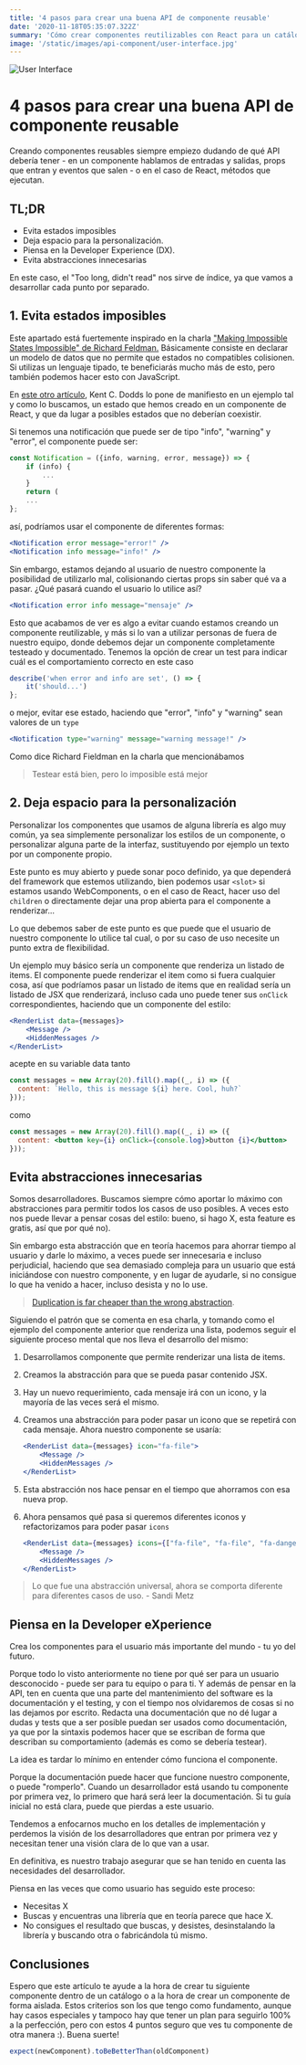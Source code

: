 ```yaml
---
title: '4 pasos para crear una buena API de componente reusable'
date: '2020-11-18T05:35:07.322Z'
summary: 'Cómo crear componentes reutilizables con React para un catálogo de componentes'
image: '/static/images/api-component/user-interface.jpg'
---
```


![User Interface](/static/images/api-component/user-interface.jpg)

# 4 pasos para crear una buena API de componente reusable

Creando componentes reusables siempre empiezo dudando de qué API debería tener - en un componente hablamos de entradas y salidas, props que entran y eventos que salen - o en el caso de React, métodos que ejecutan.

## TL;DR

- Evita estados imposibles
- Deja espacio para la personalización.
- Piensa en la Developer Experience (DX).
- Evita abstracciones innecesarias

En este caso, el "Too long, didn't read" nos sirve de índice, ya que vamos a desarrollar cada punto por separado.


## 1. Evita estados imposibles

Este apartado está fuertemente inspirado en la charla ["Making Impossible States Impossible" de Richard Feldman.](https://www.youtube.com/watch?v=IcgmSRJHu_8) Básicamente consiste en declarar un modelo de datos que no permite que estados no compatibles colisionen. Si utilizas un lenguaje tipado, te beneficiarás mucho más de esto, pero también podemos hacer esto con JavaScript. 

En [este otro artículo](https://kentcdodds.com/blog/make-impossible-states-impossible), Kent C. Dodds lo pone de manifiesto en un ejemplo tal y como lo buscamos, un estado que hemos creado en un componente de React, y que da lugar a posibles estados que no deberían coexistir. 

Si tenemos una notificación que puede ser de tipo "info", "warning" y "error", el componente puede ser:

```jsx
const Notification = ({info, warning, error, message}) => {
	if (info) {
		...
	}
	return (
	...
};
```

así, podríamos usar el componente de diferentes formas:

```jsx
<Notification error message="error!" />
<Notification info message="info!" />
```

Sin embargo, estamos dejando al usuario de nuestro componente la posibilidad de utilizarlo mal, colisionando ciertas props sin saber qué va a pasar. ¿Qué pasará cuando el usuario lo utilice así?

```jsx
<Notification error info message="mensaje" />
```

Esto que acabamos de ver es algo a evitar cuando estamos creando un componente reutilizable, y más si lo van a utilizar personas de fuera de nuestro equipo, donde debemos dejar un componente completamente testeado y documentado. Tenemos la opción de crear un test para indicar cuál es el comportamiento correcto en este caso

```jsx
describe('when error and info are set', () => {
	it('should...')
};
```

o mejor, evitar ese estado, haciendo que "error", "info" y "warning" sean valores de un `type`

```jsx
<Notification type="warning" message="warning message!" />
```

Como dice Richard Fieldman en la charla que mencionábamos

> Testear está bien, pero lo imposible está mejor

## 2. Deja espacio para la personalización

Personalizar los componentes que usamos de alguna librería es algo muy común, ya sea simplemente personalizar los estilos de un componente, o personalizar alguna parte de la interfaz, sustituyendo por ejemplo un texto por un componente propio. 

Este punto es muy abierto y puede sonar poco definido, ya que dependerá del framework que estemos utilizando, bien podemos usar `<slot>` si estamos usando WebComponents, o en el caso de React, hacer uso del `children` o directamente dejar una prop abierta para el componente a renderizar...

Lo que debemos saber de este punto es que puede que el usuario de nuestro componente lo utilice tal cual, o por su caso de uso necesite un punto extra de flexibilidad.

Un ejemplo muy básico sería un componente que renderiza un listado de items. El componente puede renderizar el item como si fuera cualquier cosa, así que podríamos pasar un listado de items que en realidad sería un listado de JSX que renderizará, incluso cada uno puede tener sus `onClick` correspondientes, haciendo que un componente del estilo:

```jsx
<RenderList data={messages}>
	<Message />
	<HiddenMessages />
</RenderList>
```

acepte en su variable data tanto

```jsx
const messages = new Array(20).fill().map((_, i) => ({
  content: `Hello, this is message ${i} here. Cool, huh?`
}));
```

como

```jsx
const messages = new Array(20).fill().map((_, i) => ({
  content: <button key={i} onClick={console.log}>button {i}</button>
}));
```

## Evita abstracciones innecesarias

Somos desarrolladores. Buscamos siempre cómo aportar lo máximo con abstracciones para permitir todos los casos de uso posibles. A veces esto nos puede llevar a pensar cosas del estilo: bueno, si hago X, esta feature es gratis, así que por qué no).

Sin embargo esta abstracción que en teoría hacemos para ahorrar tiempo al usuario y darle lo máximo, a veces puede ser innecesaria e incluso perjudicial, haciendo que sea demasiado compleja para un usuario que está iniciándose con nuestro componente, y en lugar de ayudarle, si no consigue lo que ha venido a hacer, incluso desista y no lo use.

> [Duplication is far cheaper than the wrong abstraction](https://sandimetz.com/blog/2016/1/20/the-wrong-abstraction).

Siguiendo el patrón que se comenta en esa charla, y tomando como el ejemplo del componente anterior que renderiza una lista, podemos seguir el siguiente proceso mental que nos lleva el desarrollo del mismo:

1. Desarrollamos componente que permite renderizar una lista de items.
2. Creamos la abstracción para que se pueda pasar contenido JSX.
3. Hay un nuevo requerimiento, cada mensaje irá con un icono, y la mayoría de las veces será el mismo.
4. Creamos una abstracción para poder pasar un icono que se repetirá con cada mensaje. Ahora nuestro componente se usaría:

    ```jsx
    <RenderList data={messages} icon="fa-file">
    	<Message />
    	<HiddenMessages />
    </RenderList>
    ```

5. Esta abstracción nos hace pensar en el tiempo que ahorramos con esa nueva prop.
6. Ahora pensamos qué pasa si queremos diferentes iconos y refactorizamos para poder pasar `icons`

    ```jsx
    <RenderList data={messages} icons={["fa-file", "fa-file", "fa-danger"]}>
    	<Message />
    	<HiddenMessages />
    </RenderList>
    ```

> Lo que fue una abstracción universal, ahora se comporta diferente para diferentes casos de uso. - Sandi Metz

## Piensa en la Developer eXperience

Crea los componentes para el usuario más importante del mundo - tu yo del futuro.

Porque todo lo visto anteriormente no tiene por qué ser para un usuario desconocido - puede ser para tu equipo o para ti. Y además de pensar en la API, ten en cuenta que una parte del mantenimiento del software es la documentación y el testing, y con el tiempo nos olvidaremos de cosas si no las dejamos por escrito. Redacta una documentación que no dé lugar a dudas y tests que a ser posible puedan ser usados como documentación, ya que por la sintaxis podemos hacer que se escriban de forma que describan su comportamiento (además es como se debería testear).

La idea es tardar lo mínimo en entender cómo funciona el componente.

Porque la documentación puede hacer que funcione nuestro componente, o puede "romperlo". Cuando un desarrollador está usando tu componente por primera vez, lo primero que hará será leer la documentación. Si tu guía inicial no está clara, puede que pierdas a este usuario. 

Tendemos a enfocarnos mucho en los detalles de implementación y perdemos la visión de los desarrolladores que entran por primera vez y necesitan tener una visión clara de lo que van a usar.

En definitiva, es nuestro trabajo asegurar que se han tenido en cuenta las necesidades del desarrollador.

Piensa en las veces que como usuario has seguido este proceso:
- Necesitas X
- Buscas y encuentras una librería que en teoría parece que hace X.
- No consigues el resultado que buscas, y desistes, desinstalando la librería y buscando otra o fabricándola tú mismo.

## Conclusiones

Espero que este artículo te ayude a la hora de crear tu siguiente componente dentro de un catálogo o a la hora de crear un componente de forma aislada. Estos criterios son los que tengo como fundamento, aunque hay casos especiales y tampoco hay que tener un plan para seguirlo 100% a la perfección, pero con estos 4 puntos seguro que ves tu componente de otra manera :). Buena suerte!

```jsx
expect(newComponent).toBeBetterThan(oldComponent)
```